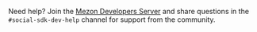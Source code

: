 Need help? Join the [Mezon Developers Server](https://mezon.gg/mezon-developers) and share questions in the `#social-sdk-dev-help` channel for support from the community.
